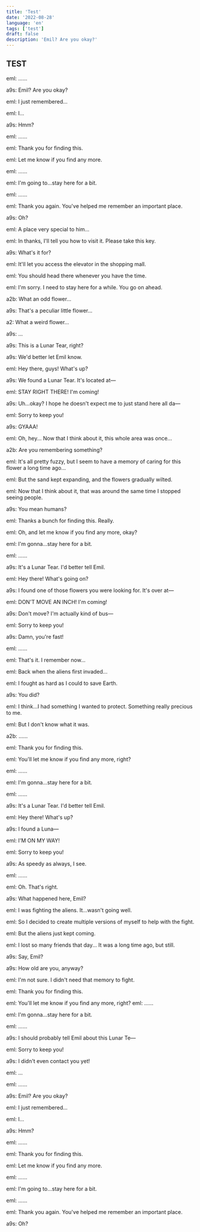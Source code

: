 ```yaml
---
title: 'Test'
date: '2022-08-28'
language: 'en'
tags: ['test']
draft: false
description: 'Emil? Are you okay?'
---
```


## TEST

eml: ......

a9s: Emil? Are you okay?

eml: I just remembered...

eml: I...

a9s: Hmm?

eml: ......

eml: Thank you for finding this.

eml: Let me know if you find any more.

eml: ......

eml: I'm going to...stay here for a bit.

eml: ......

eml: Thank you again. You've helped me remember an important place.

a9s: Oh?

eml: A place very special to him...

eml: In thanks, I'll tell you how to visit it. Please take this key.

a9s: What's it for?

eml: It'll let you access the elevator in the shopping mall.

eml: You should head there whenever you have the time.

eml: I'm sorry. I need to stay here for a while. You go on ahead.

a2b: What an odd flower...

a9s: That's a peculiar little flower...

a2: What a weird flower...

a9s: ...

a9s: This is a Lunar Tear, right?

a9s: We'd better let Emil know.

eml: Hey there, guys! What's up?

a9s: We found a Lunar Tear. It's located at—

eml: STAY RIGHT THERE! I'm coming!

a9s: Uh...okay? I hope he doesn't expect me to just stand here all da—

eml: Sorry to keep you!

a9s: GYAAA!

eml: Oh, hey... Now that I think about it, this whole area was once...

a2b: Are you remembering something?

eml: It's all pretty fuzzy, but I seem to have a memory of caring for this flower a long time ago...

eml: But the sand kept expanding, and the flowers gradually wilted.

eml: Now that I think about it, that was around the same time I stopped seeing people.

a9s: You mean humans?

eml: Thanks a bunch for finding this. Really.

eml: Oh, and let me know if you find any more, okay?

eml: I'm gonna...stay here for a bit.

eml: ......

a9s: It's a Lunar Tear. I'd better tell Emil.

eml: Hey there! What's going on?

a9s: I found one of those flowers you were looking for. It's over at—

eml: DON'T MOVE AN INCH! I'm coming!

a9s: Don't move? I'm actually kind of bus—

eml: Sorry to keep you!

a9s: Damn, you're fast!

eml: ......

eml: That's it. I remember now...

eml: Back when the aliens first invaded...

eml: I fought as hard as I could to save Earth.

a9s: You did?

eml: I think...I had something I wanted to protect. Something really precious to me.

eml: But I don't know what it was.

a2b: ......

eml: Thank you for finding this.

eml: You'll let me know if you find any more, right?

eml: ......

eml: I'm gonna...stay here for a bit.

eml: ......

a9s: It's a Lunar Tear. I'd better tell Emil.

eml: Hey there! What's up?

a9s: I found a Luna—

eml: I'M ON MY WAY!

eml: Sorry to keep you!

a9s: As speedy as always, I see.

eml: ......

eml: Oh. That's right.

a9s: What happened here, Emil?

eml: I was fighting the aliens. It...wasn't going well.

eml: So I decided to create multiple versions of myself to help with the fight.

eml: But the aliens just kept coming.

eml: I lost so many friends that day... It was a long time ago, but still.

a9s: Say, Emil?

a9s: How old are you, anyway?

eml: I'm not sure. I didn't need that memory to fight.

eml: Thank you for finding this.

eml: You'll let me know if you find any more, right?
eml: ......

eml: I'm gonna...stay here for a bit.

eml: ......

a9s: I should probably tell Emil about this Lunar Te—

eml: Sorry to keep you!

a9s: I didn't even contact you yet!

eml: ...

eml: ......

a9s: Emil? Are you okay?

eml: I just remembered...

eml: I...

a9s: Hmm?

eml: ......

eml: Thank you for finding this.

eml: Let me know if you find any more.

eml: ......

eml: I'm going to...stay here for a bit.

eml: ......

eml: Thank you again. You've helped me remember an important place.

a9s: Oh?